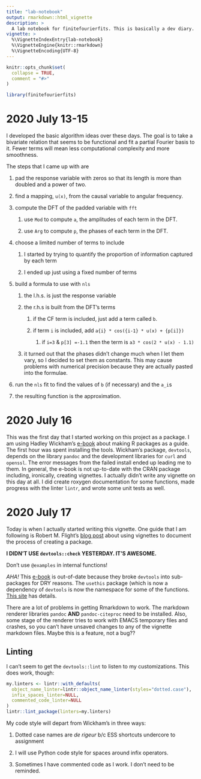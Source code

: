 ```yaml
---
title: "lab-notebook"
output: rmarkdown::html_vignette
description: >
  A lab notebook for finitefourierfits. This is basically a dev diary.
vignette: >
  %\VignetteIndexEntry{lab-notebook}
  %\VignetteEngine{knitr::rmarkdown}
  %\VignetteEncoding{UTF-8}
---
```


```r
knitr::opts_chunk$set(
  collapse = TRUE,
  comment = "#>"
)
```

```r
library(finitefourierfits)
```
# 2020 July 13-15

I developed the basic algorithm ideas over these days. The goal is to take a
bivariate relation that seems to be functional and fit a partial Fourier basis
to it. Fewer terms will mean less computational complexity and more smoothness.

The steps that I came up with are

1. pad the response variable with zeros so that its length is more than doubled
and a power of two.

1. find a mapping, `u(x)`, from the causal variable to angular frequency.

1. compute the DFT of the padded variable with `fft`

   1. use `Mod` to compute `a`, the amplitudes of each term in the DFT.
   
   1. use `Arg` to compute `p`, the phases of each term in the DFT.

1. choose a limited number of terms to include

   1. I started by trying to quantify the proportion of information captured by
   each term
   
   1. I ended up just using a fixed number of terms
   
1. build a formula to use with `nls`

   1. the l.h.s. is just the response variable 

   1. the r.h.s is built from the DFT's terms
   
      1. if the CF term is included, just add a term called `b`.
	  
	  1. if term `i` is included, add `a{i} * cos({i-1} * u(x) + {p[i]})`
	  
	     1. if `i=3` & `p[3] =-1.1` then the term is `a3 * cos(2 * u(x) - 1.1)`
		 
   1. it turned out that the phases didn't change much when I let them vary,
   so I decided to set them as constants. This may cause problems with
   numerical precision because they are actually pasted into the formulae.
   
1. run the `nls` fit to find the values of `b` (if necessary) and the `a_i`s

1. the resulting function is the approximation.


# 2020 July 16

This was the first day that I started working on this project as a package.
I am using Hadley Wickham's [e-book](http://r-pkgs.had.co.nz) about making R
packages as a guide. The first hour was spent installing the tools. Wickham's
package, `devtools`, depends on the library `pandoc` and the development
libraries for `curl` and `openssl`. The error messages from the failed install
ended up leading me to them. In general, the e-book is not up-to-date with the
CRAN package including, ironically, creating vignettes. I actually didn't write
any vignette on this day at all. I did create roxygen documentation for some
functions, made progress with the linter `lintr`, and wrote some unit tests as
well.


# 2020 July 17

Today is when I actually started writing this vignette. One guide that I am
following is Robert M. Flight's
[blog post](http://rmflight.github.io/posts/2014/07/vignetteAnalysis.html)
about using vignettes to document the process of creating a package.

**I DIDN'T USE `devtools::check` YESTERDAY. IT'S AWESOME.**

Don't use `@examples` in internal functions!

*AHA!* This [e-book](http://r-pkgs.had.co.nz) is out-of-date because they broke
`devtools` into sub-packages for DRY reasons. The `usethis` package (which
is now a dependency of `devtools` is now the namespace for some of the
functions. [This site](https://www.tidyverse.org/blog/2018/10/devtools-2-0-0/)
has details.

There are a lot of problems in getting Rmarkdown to work. The markdown renderer
libraries `pandoc` **AND** `pandoc-citeproc` need to be installed. Also, some
stage of the renderer tries to work with EMACS temporary files and crashes, so
you can't have unsaved changes to any of the vignette markdown files. Maybe
this is a feature, not a bug??

## Linting

I can't seem to get the `devtools::lint` to listen to my customizations. This
does work, though:
```r
my.linters <- lintr::with_defaults(
  object_name_linter=lintr::object_name_linter(styles="dotted.case"),
  infix_spaces_linter=NULL,
  commented_code_linter=NULL
)
lintr::lint_package(linters=my.linters)
```
My code style will depart from Wickham's in three ways:

1. Dotted case names are *de rigeur* b/c ESS shortcuts undercore to assignment

2. I will use Python code style for spaces around infix operators.

3. Sometimes I have commented code as I work. I don't need to be reminded.
